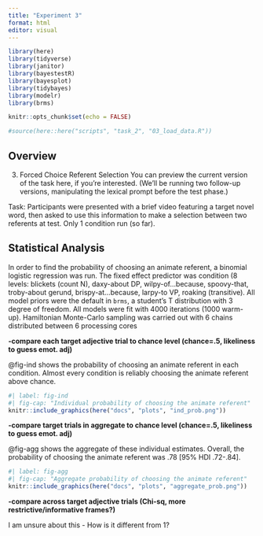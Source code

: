 ```yaml
---
title: "Experiment 3"
format: html
editor: visual
---
```


```r
library(here)
library(tidyverse)
library(janitor)
library(bayestestR)
library(bayesplot)
library(tidybayes)
library(modelr)
library(brms)

knitr::opts_chunk$set(echo = FALSE)

#source(here::here("scripts", "task_2", "03_load_data.R"))
```

## Overview 

(3) Forced Choice Referent Selection
You can preview the current version of the task here, if you're interested. (We'll be running two follow-up versions, manipulating the lexical prompt before the test phase.)

Task: 
Participants were presented with a brief video featuring a target novel word, then asked to use this information to make a selection between two referents at test. Only 1 condition run (so far).

## Statistical Analysis

In order to find the probability of choosing an animate referent, a binomial logistic regression was run.
The fixed effect predictor was condition (8 levels: 
blickets (count N), daxy-about DP, wilpy-of…because,  spoovy-that, troby-about gerund, brispy-at…because,  larpy-to VP, roaking (transitive).
All model priors were the default in `brms`, a student's T distribution with 3 degree of freedom. All models were fit with 4000 iterations (1000 warm-up). Hamiltonian Monte-Carlo sampling was carried out with 6 chains distributed between 6 processing cores

**-compare each target adjective trial to chance level (chance=.5, likeliness to guess emot. adj)**

@fig-ind shows the probability of choosing an animate referent in each condition.
Almost every condition is reliably choosing the animate referent above chance.

```r
#| label: fig-ind
#| fig-cap: "Individual probability of choosing the animate referent"
knitr::include_graphics(here("docs", "plots", "ind_prob.png"))

```

**-compare target trials in aggregate to chance level (chance=.5, likeliness to guess emot. adj)**

@fig-agg shows the aggregate of these individual estimates. 
Overall, the probability of choosing the animate referent was .78 [95% HDI .72-.84].

```r
#| label: fig-agg
#| fig-cap: "Aggregate probability of choosing the animate referent"
knitr::include_graphics(here("docs", "plots", "aggregate_prob.png"))

```

**-compare across target adjective trials (Chi-sq, more restrictive/informative frames?)**

I am unsure about this - How is it different from 1?





